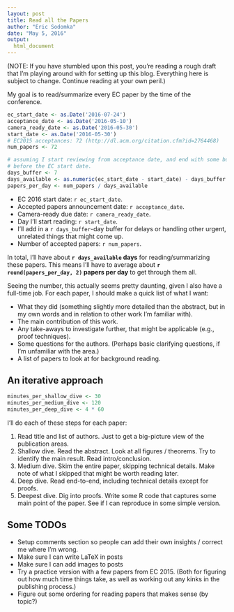 ```yaml
---
layout: post
title: Read all the Papers
author: "Eric Sodomka"
date: "May 5, 2016"
output: 
  html_document
---
```


(NOTE: If you have stumbled upon this post, you're reading a rough draft that I'm playing around with for setting up this blog. Everything here is subject to change. Continue reading at your own peril.)

My goal is to read/summarize every EC paper by the time of the conference.


```r
ec_start_date <- as.Date('2016-07-24')
acceptance_date <- as.Date('2016-05-10')
camera_ready_date <- as.Date('2016-05-30')
start_date <- as.Date('2016-05-30')
# EC2015 acceptances: 72 (http://dl.acm.org/citation.cfm?id=2764468)
num_papers <- 72 

# assuming I start reviewing from acceptance date, and end with some buffer
# before the EC start date.
days_buffer <- 7
days_available <- as.numeric(ec_start_date - start_date) - days_buffer
papers_per_day <- num_papers / days_available
```

* EC 2016 start date: `r ec_start_date`.
* Accepted papers announcement date: `r acceptance_date`. 
* Camera-ready due date: `r camera_ready_date`.
* Day I'll start reading: `r start_date`.
* I'll add in a `r days_buffer`-day buffer for delays or handling other urgent, unrelated things that might come up.
* Number of accepted papers: `r num_papers`.

In total, I'll have about **`r days_available` days** for reading/summarizing these papers. This means I'll have to average about **`r round(papers_per_day, 2)` papers per day** to get through them all.

Seeing the number, this actually seems pretty daunting, given I also have a full-time job. For each paper, I should make a quick list of what I want:

* What they did (something slightly more detailed than the abstract, but in my own words and in relation to other work I'm familiar with).
* The main contribution of this work.
* Any take-aways to investigate further, that might be applicable (e.g., proof techniques).
* Some questions for the authors. (Perhaps basic clarifying questions, if I'm unfamiliar with the area.)
* A list of papers to look at for background reading.

## An iterative approach

```r
minutes_per_shallow_dive <- 30
minutes_per_medium_dive <- 120
minutes_per_deep_dive <- 4 * 60
```

I'll do each of these steps for each paper:

1. Read title and list of authors. Just to get a big-picture view of the publication areas.
1. Shallow dive. Read the abstract. Look at all figures / theorems. Try to identify the main result. Read intro/conclusion.
1. Medium dive. Skim the entire paper, skipping technical details. Make note of what I skipped that might be worth reading later.
1. Deep dive. Read end-to-end, including technical details except for proofs.
1. Deepest dive. Dig into proofs. Write some R code that captures some main point of the paper. See if I can reproduce in some simple version.


## Some TODOs

* Setup comments section so people can add their own insights / correct me where I'm wrong.
* Make sure I can write LaTeX in posts
* Make sure I can add images to posts
* Try a practice version with a few papers from EC 2015. (Both for figuring out how much time things take, as well as working out any kinks in the publishing process.)
* Figure out some ordering for reading papers that makes sense (by topic?)

